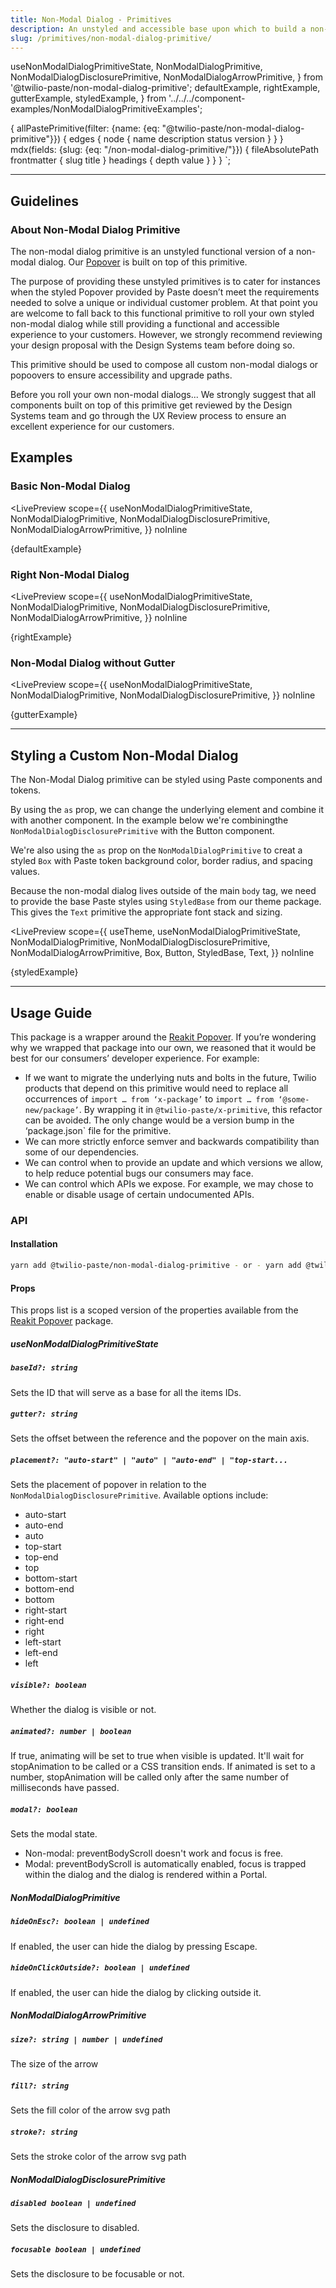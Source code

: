```yaml
---
title: Non-Modal Dialog - Primitives
description: An unstyled and accessible base upon which to build a non-modal dialog.
slug: /primitives/non-modal-dialog-primitive/
---
```


  useNonModalDialogPrimitiveState,
  NonModalDialogPrimitive,
  NonModalDialogDisclosurePrimitive,
  NonModalDialogArrowPrimitive,
} from '@twilio-paste/non-modal-dialog-primitive';
  defaultExample,
  rightExample,
  gutterExample,
  styledExample,
} from '../../../component-examples/NonModalDialogPrimitiveExamples';

  {
    allPastePrimitive(filter: {name: {eq: "@twilio-paste/non-modal-dialog-primitive"}}) {
      edges {
        node {
          name
          description
          status
          version
        }
      }
    }
    mdx(fields: {slug: {eq: "/non-modal-dialog-primitive/"}}) {
      fileAbsolutePath
      frontmatter {
        slug
        title
      }
      headings {
        depth
        value
      }
    }
  }
`;

<ComponentHeader
  name="Non-Modal Dialog Primitive"
  categoryRoute={SidebarCategoryRoutes.PRIMITIVES}
  githubUrl="https://github.com/twilio-labs/paste/tree/master/packages/paste-core/primitives/non-modal-dialog"
  storybookUrl="https://twilio-labs.github.io/paste/?path=/story/primitives-non-modal-dialog--simple-non-modal-dialog"
  data={props.data.allPastePrimitive.edges}
/>

---

<contentwrapper>

<Box order={2} marginTop="space40" marginLeft="space140" minWidth="size20">

<QuestionMenu data={props.data.mdx} />

<TableOfContents headings={props.data.mdx.headings} />

</Box>

<content>

## Guidelines

### About Non-Modal Dialog Primitive

The non-modal dialog primitive is an unstyled functional version of a non-modal dialog. Our [Popover](/components/popover) is built on top of this primitive.

The purpose of providing these unstyled primitives is to cater for instances when the styled Popover provided by Paste doesn’t meet the requirements needed to solve a unique or individual customer problem. At that point you are welcome to fall back to this functional primitive to roll your own styled non-modal dialog while still providing a functional and accessible experience to your customers. However, we strongly recommend reviewing your design proposal with the Design Systems team before doing so.

This primitive should be used to compose all custom non-modal dialogs or popoovers to ensure accessibility and upgrade paths.

<Callout variant="warning">
  <CalloutTitle as="h3">Before you roll your own non-modal dialogs...</CalloutTitle>
  <CalloutText>
    We strongly suggest that all components built on top of this primitive get reviewed by the Design Systems team and
    go through the UX Review process to ensure an excellent experience for our customers.
  </CalloutText>
</Callout>

## Examples

### Basic Non-Modal Dialog

<LivePreview
  scope={{
    useNonModalDialogPrimitiveState,
    NonModalDialogPrimitive,
    NonModalDialogDisclosurePrimitive,
    NonModalDialogArrowPrimitive,
  }}
  noInline
>
  {defaultExample}
</LivePreview>

### Right Non-Modal Dialog

<LivePreview
  scope={{
    useNonModalDialogPrimitiveState,
    NonModalDialogPrimitive,
    NonModalDialogDisclosurePrimitive,
    NonModalDialogArrowPrimitive,
  }}
  noInline
>
  {rightExample}
</LivePreview>

### Non-Modal Dialog without Gutter

<LivePreview
  scope={{
    useNonModalDialogPrimitiveState,
    NonModalDialogPrimitive,
    NonModalDialogDisclosurePrimitive,
  }}
  noInline
>
  {gutterExample}
</LivePreview>

---

## Styling a Custom Non-Modal Dialog

The Non-Modal Dialog primitive can be styled using Paste components and tokens.

By using the `as` prop, we can change the underlying element and combine it with another component. In the
example below we're combiningthe `NonModalDialogDisclosurePrimitive` with the Button component.

We're also using the `as` prop on the `NonModalDialogPrimitive` to creat a styled `Box` with Paste
token background color, border radius, and spacing values.

Because the non-modal dialog lives outside of the main `body` tag, we need to provide the base Paste styles using
`StyledBase` from our theme package. This gives the `Text` primitive the appropriate font stack and sizing.

<LivePreview
  scope={{
    useTheme,
    useNonModalDialogPrimitiveState,
    NonModalDialogPrimitive,
    NonModalDialogDisclosurePrimitive,
    NonModalDialogArrowPrimitive,
    Box,
    Button,
    StyledBase,
    Text,
  }}
  noInline
>
  {styledExample}
</LivePreview>

---

## Usage Guide

This package is a wrapper around the [Reakit Popover](https://reakit.io/docs/popover/). If you’re wondering why we wrapped that package into our own, we reasoned that it would be best for our consumers’ developer experience. For example:

- If we want to migrate the underlying nuts and bolts in the future, Twilio products that depend on this primitive would need to replace all occurrences of `import … from ‘x-package’` to `import … from ‘@some-new/package’`. By wrapping it in `@twilio-paste/x-primitive`, this refactor can be avoided. The only change would be a version bump in the ‘package.json` file for the primitive.
- We can more strictly enforce semver and backwards compatibility than some of our dependencies.
- We can control when to provide an update and which versions we allow, to help reduce potential bugs our consumers may face.
- We can control which APIs we expose. For example, we may chose to enable or disable usage of certain undocumented APIs.

### API

#### Installation

```bash
yarn add @twilio-paste/non-modal-dialog-primitive - or - yarn add @twilio-paste/core
```

#### Props

This props list is a scoped version of the properties available from the [Reakit Popover](https://reakit.io/docs/popover/) package.

##### useNonModalDialogPrimitiveState

##### `baseId?: string`

Sets the ID that will serve as a base for all the items IDs.

##### `gutter?: string`

Sets the offset between the reference and the popover on the main axis.

##### `placement?: "auto-start" | "auto" | "auto-end" | "top-start...`

Sets the placement of popover in relation to the `NonModalDialogDisclosurePrimitive`. Available options include:

- auto-start
- auto-end
- auto
- top-start
- top-end
- top
- bottom-start
- bottom-end
- bottom
- right-start
- right-end
- right
- left-start
- left-end
- left

##### `visible?: boolean`

Whether the dialog is visible or not.

##### `animated?: number | boolean`

If true, animating will be set to true when visible is updated. It'll wait for stopAnimation to be called or a CSS transition ends. If animated is set to a number, stopAnimation will be called only after the same number of milliseconds have passed.

##### `modal?: boolean`

Sets the modal state.

- Non-modal: preventBodyScroll doesn't work and focus is free.
- Modal: preventBodyScroll is automatically enabled, focus is trapped within the dialog and the dialog is rendered within a Portal.

##### NonModalDialogPrimitive

##### `hideOnEsc?: boolean | undefined`

If enabled, the user can hide the dialog by pressing Escape.

##### `hideOnClickOutside?: boolean | undefined`

If enabled, the user can hide the dialog by clicking outside it.

##### NonModalDialogArrowPrimitive

##### `size?: string | number | undefined`

The size of the arrow

##### `fill?: string`

Sets the fill color of the arrow svg path

##### `stroke?: string`

Sets the stroke color of the arrow svg path

##### NonModalDialogDisclosurePrimitive

##### `disabled boolean | undefined`

Sets the disclosure to disabled.

##### `focusable boolean | undefined`

Sets the disclosure to be focusable or not.

<Box marginTop="space90">
  <Changelog />
</Box>

</content>

</contentwrapper>
